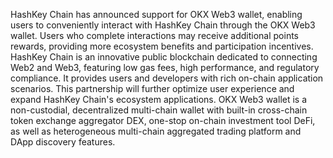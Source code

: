 HashKey Chain has announced support for OKX Web3 wallet, enabling users to conveniently interact with HashKey Chain through the OKX Web3 wallet. Users who complete interactions may receive additional points rewards, providing more ecosystem benefits and participation incentives.
HashKey Chain is an innovative public blockchain dedicated to connecting Web2 and Web3, featuring low gas fees, high performance, and regulatory compliance. It provides users and developers with rich on-chain application scenarios. This partnership will further optimize user experience and expand HashKey Chain's ecosystem applications.
OKX Web3 wallet is a non-custodial, decentralized multi-chain wallet with built-in cross-chain token exchange aggregator DEX, one-stop on-chain investment tool DeFi, as well as heterogeneous multi-chain aggregated trading platform and DApp discovery features.